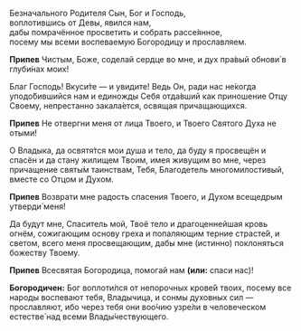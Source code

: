Безначального Родителя Сын, Бог и Господь,  
воплотившись от Девы, явился нам,  
дабы помрачённое просветить и собрать рассе́янное,  
посему мы всеми воспеваемую Богородицу и прославляем.

**Припев** Чистым, Боже, соделай сердце во мне, и дух пра́вый обнови́ в глуби́нах моих!

Благ Господь! Вкуси́те — и увидите! Ведь Он, ради нас не́когда уподо́бившийся нам и единожды Себя отда́вший как приношение Отцу Своему, непрестанно закала́ется, освящая причащающихся.

**Припев** Не отвергни меня от лица Твоего, и Твоего Святого Духа не отыми́!

О Владыка, да освятя́тся мои душа и тело, да буду я просвещён и спасён и да стану жилищем Твоим, имея живущим во мне, через причащение святы́м таинствам, Тебя, Благодетель многомилостивый, вместе со Отцом и Духом.

**Припев** Возврати мне радость спасения Твоего, и Духом всещедрым утверди́ меня!

Да будут мне, Спаситель мой, Твоё тело и драгоценнейшая кровь огнём, сожигающим основу греха и попаляющим терние страсте́й, и светом, всего меня просвещающим, дабы мне <R>(</R>истинно<R>)</R> поклоняться божеству Твоему.

**Припев** Всесвятая Богородица, помогай нам **(или:** спаси нас<R>)</R>!

**Богородичен:** Бог воплоти́лся от непорочных крове́й твоих, посему все народы воспевают тебя, Владычица, и сонмы духовных сил — прославляют, ибо через тебя они воо́чию узре́ли в человеческом естестве́ над всеми Влады́чествующего.
